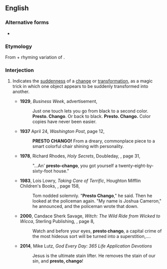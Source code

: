 ==English==

===Alternative forms===
* {{l|en|presto change-o}}

===Etymology===
From {{m|en|presto}} + rhyming variation of {{m|en|change}}.

===Interjection===
{{en-interj|head=presto chango}}

# {{lb|en|informal}} Indicates the [[suddenness]] of a [[change]] or [[transformation]], as a magic trick in which one object appears to be suddenly transformed into another.
#* '''1929''', ''Business Week'', advertisement,
#*: Just one touch lets you go from black to a second color. '''Presto. Chango'''. Or back to black. '''Presto. Chango.''' Color copies have never been easier.
#* '''1937''' April 24, ''Washington Post'', page 12,
#*: '''PRESTO CHANGO!''' From a dreary, commonplace piece to a smart colorful chair shining with personality.
#* '''1978''', Richard Rhodes, ''Holy Secrets'', Doubleday, {{ISBN|0385025653}}, page 31,
#*: "...An' '''presto-chango''', you got yourself a twenty-eight-by-sixty-foot house."
#* '''1983''', Lois Lowry, ''Taking Care of Terrific'', Houghton Mifflin Children's Books, {{ISBN|0395340705}}, page 158,
#*: Tom nodded solemnly. "'''Presto Chango'''," he said. Then he looked at the policeman again. "My name is Joshua Cameron," he announced, and the policeman wrote that down.
#* '''2000''', Candace Sherk Savage, ''Witch: The Wild Ride from Wicked to Wicca'', Sterling Publishing, {{ISBN|1550548786}}, page 8,
#*: Watch and before your eyes, '''presto chango''', a capital crime of the most hideous sort will be turned into a superstition,....
#* '''2014''', Mike Lutz, ''God Every Day: 365 Life Application Devotions''
#*: Jesus is the ultimate stain lifter. He removes the stain of our sin, and '''presto, chango'''!
